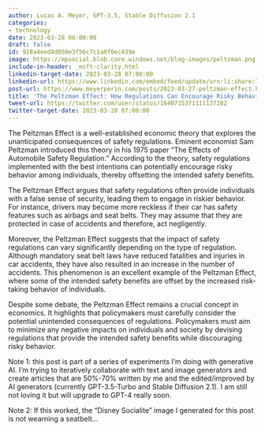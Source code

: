 ```yaml
---
author: Lucas A. Meyer, GPT-3.5, Stable Diffusion 2.1
categories:
- technology
date: 2023-03-28 06:00:00
draft: false
id: 928a4eed4d050e3f56c7c1a0f0ec439e
image: https://mpsocial.blob.core.windows.net/blog-images/peltzman.png
include-in-header: _msft-clarity.html
linkedin-target-date: 2023-03-28 07:00:00
linkedin-url: https://www.linkedin.com/embed/feed/update/urn:li:share:7046481072729042945
post-url: https://www.meyerperin.com/posts/2023-03-27-peltzman-effect.html
title: 'The Peltzman Effect: How Regulations Can Encourage Risky Behavior'
tweet-url: https://twitter.com/user/status/1640715371111137282
twitter-target-date: 2023-03-28 07:00:00
---
```


The Peltzman Effect is a well-established economic theory that explores the unanticipated consequences of safety regulations. Eminent economist Sam Peltzman introduced this theory in his 1975 paper "The Effects of Automobile Safety Regulation." According to the theory, safety regulations implemented with the best intentions can potentially encourage risky behavior among individuals, thereby offsetting the intended safety benefits.

The Peltzman Effect argues that safety regulations often provide individuals with a false sense of security, leading them to engage in riskier behavior. For instance, drivers may become more reckless if their car has safety features such as airbags and seat belts. They may assume that they are protected in case of accidents and therefore, act negligently. 

Moreover, the Peltzman Effect suggests that the impact of safety regulations can vary significantly depending on the type of regulation. Although mandatory seat belt laws have reduced fatalities and injuries in car accidents, they have also resulted in an increase in the number of accidents. This phenomenon is an excellent example of the Peltzman Effect, where some of the intended safety benefits are offset by the increased risk-taking behavior of individuals.

Despite some debate, the Peltzman Effect remains a crucial concept in economics. It highlights that policymakers must carefully consider the potential unintended consequences of regulations. Policymakers must aim to minimize any negative impacts on individuals and society by devising regulations that provide the intended safety benefits while discouraging risky behavior.

Note 1: this post is part of a series of experiments I'm doing with generative AI. I'm trying to iteratively collaborate with text and image generators and create articles that are 50%-70% written by me and the edited/improved by AI generators (currently GPT-3.5-Turbo and Stable Diffusion 2.1). I am still not loving it but will upgrade to GPT-4 really soon.

Note 2: If this worked, the "Disney Socialite" image I generated for this post is not wearning a seatbelt...
